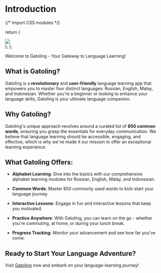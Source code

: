 # Introduction
{/* Import CSS modules */}

  return (
    <div>
      <img src="/images/icon.png" className={styles.logo} />
    </div>
  );
};

<LogoImage/>

Welcome to Gatoling - Your Gateway to Language Learning!

## What is Gatoling?

Gatoling is a **revolutionary** and **user-friendly** language learning app that empowers you to master four distinct languages: Russian, English, Malay, and Indonesian. Whether you're a beginner or looking to enhance your language skills, Gatoling is your ultimate language companion.

## Why Gatoling?

Gatoling's unique approach revolves around a curated list of **850 common words**, ensuring you grasp the essentials for everyday communication. We believe that language learning should be accessible, engaging, and effective, which is why we've made it our mission to offer an exceptional learning experience.

## What Gatoling Offers:

- **Alphabet Learning**: Dive into the basics with our comprehensive alphabet learning modules for Russian, English, Malay, and Indonesian.

- **Common Words**: Master 850 commonly used words to kick-start your language journey.

- **Interactive Lessons**: Engage in fun and interactive lessons that keep you motivated.

- **Practice Anywhere**: With Gatoling, you can learn on the go - whether you're commuting, at home, or during your lunch break.

- **Progress Tracking**: Monitor your advancement and see how far you've come.

## Ready to Start Your Language Adventure?

Visit [Gatoling](https://gatoling.shawwals.com/) now and embark on your language-learning journey!
